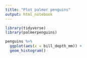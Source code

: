```yaml
---
title: "Plot palmer penguins"
output: html_notebook
---
```


```r
library(tidyverse)
library(palmerpenguins)

penguins %>% 
  ggplot(aes(x = bill_depth_mm)) +
  geom_histogram()


```

